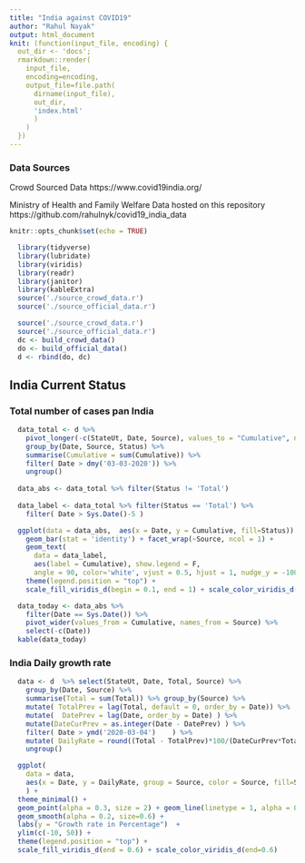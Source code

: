 ```yaml
---
title: "India against COVID19"
author: "Rahul Nayak"
output: html_document
knit: (function(input_file, encoding) {
  out_dir <- 'docs';
  rmarkdown::render(
    input_file,
    encoding=encoding,
    output_file=file.path(
      dirname(input_file), 
      out_dir, 
      'index.html'
      )
    )
  })
---
```


### Data Sources
Crowd Sourced Data
https://www.covid19india.org/

Ministry of Health and Family Welfare Data hosted on this repository
https://github.com/rahulnyk/covid19_india_data

```r
knitr::opts_chunk$set(echo = TRUE)
```

```r
  library(tidyverse)
  library(lubridate)
  library(viridis)
  library(readr)
  library(janitor)
  library(kableExtra)
  source('./source_crowd_data.r')
  source('./source_official_data.r')
```

```r
  source('./source_crowd_data.r')
  source('./source_official_data.r')
  dc <- build_crowd_data()
  do <- build_official_data()
  d <- rbind(do, dc)
```

## India Current Status {.tabset}

### Total number of cases pan India 

```r
  
  data_total <- d %>% 
    pivot_longer(-c(StateUt, Date, Source), values_to = "Cumulative", names_to = "Status") %>%
    group_by(Date, Source, Status) %>% 
    summarise(Cumulative = sum(Cumulative)) %>% 
    filter( Date > dmy('03-03-2020')) %>%
    ungroup() 
    
  data_abs <- data_total %>% filter(Status != 'Total')
  
  data_label <- data_total %>% filter(Status == 'Total') %>% 
    filter( Date > Sys.Date()-5 )
```


```r
  ggplot(data = data_abs,  aes(x = Date, y = Cumulative, fill=Status)) + theme_minimal() +
    geom_bar(stat = 'identity') + facet_wrap(~Source, ncol = 1) + 
    geom_text(
      data = data_label, 
      aes(label = Cumulative), show.legend = F,
      angle = 90, color='white', vjust = 0.5, hjust = 1, nudge_y = -100) + 
    theme(legend.position = "top") +
    scale_fill_viridis_d(begin = 0.1, end = 1) + scale_color_viridis_d(begin = 0.1, end=1)

```


```r
  data_today <- data_abs %>% 
    filter(Date == Sys.Date()) %>% 
    pivot_wider(values_from = Cumulative, names_from = Source) %>%
    select(-c(Date))
  kable(data_today)
```

### India Daily growth rate 

```r
  data <- d  %>% select(StateUt, Date, Total, Source) %>% 
    group_by(Date, Source) %>%
    summarise(Total = sum(Total)) %>% group_by(Source) %>%
    mutate( TotalPrev = lag(Total, default = 0, order_by = Date)) %>%
    mutate(  DatePrev = lag(Date, order_by = Date) ) %>% 
    mutate(DateCurPrev = as.integer(Date - DatePrev) ) %>%
    filter( Date > ymd('2020-03-04')	) %>%
    mutate( DailyRate = round((Total - TotalPrev)*100/(DateCurPrev*TotalPrev) ) ) %>%
    ungroup()

  ggplot(
    data = data,  
    aes(x = Date, y = DailyRate, group = Source, color = Source, fill=Source)
    ) + 
  theme_minimal() +
  geom_point(alpha = 0.3, size = 2) + geom_line(linetype = 1, alpha = 0.2) + 
  geom_smooth(alpha = 0.2, size=0.6) +
  labs(y = "Growth rate in Percentage")  + 
  ylim(c(-10, 50)) +
  theme(legend.position = "top") +
  scale_fill_viridis_d(end = 0.6) + scale_color_viridis_d(end=0.6)

```


